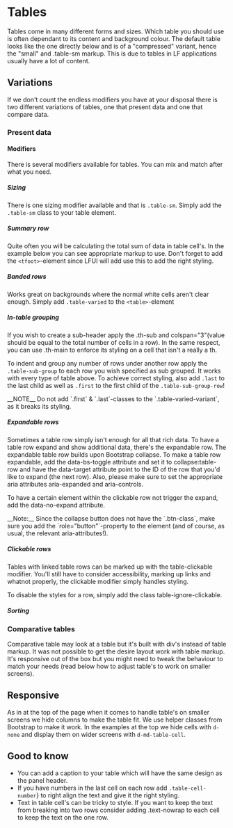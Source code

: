 
<Meta of={TableStories} />

# Tables <Badges of={TableStories} />

Tables come in many different forms and sizes. Which table you should use is often dependant to its content and background colour. The default table looks like the one directly below and is of a "compressed" variant, hence the "small" and .table-sm markup. This is due to tables in LF applications usually have a lot of content.

## Variations
If we don't count the endless modifiers you have at your disposal there is two different variations of tables, one that present data and one that compare data.

### Present data

<Canvas of={TableStories.PresentDefault} />

#### Modifiers
There is several modifiers available for tables. You can mix and match after what you need.

##### Sizing
There is one sizing modifier available and that is `.table-sm`. Simply add the `.table-sm` class to your table element.

<Canvas of={TableStories.PresentSizing} />

##### Summary row
Quite often you will be calculating the total sum of data in table cell's. In the example below you can see appropriate markup to use. Don't forget to add the `<tfoot>`-element since LFUI will add use this to add the right styling.

<Canvas of={TableStories.PresentSummaryRow} />

##### Banded rows
Works great on backgrounds where the normal white cells aren't clear enough. Simply add `.table-varied` to the `<table>`-element

<Canvas of={TableStories.PresentBandedRows} />

##### In-table grouping
If you wish to create a sub-header apply the .th-sub and colspan="3"(value should be equal to the total number of cells in a row). In the same respect, you can use .th-main to enforce its styling on a cell that isn't a really a th.

<Canvas of={TableStories.PresentInTableGrouping} />

To indent and group any number of rows under another row apply the `.table-sub-group` to each row you wish specified as sub grouped. It works with every type of table above. To achieve correct styling, also add `.last` to the last child as well as `.first` to the first child of the `.table-sub-group-row`!

<Note>
__NOTE__ Do not add `.first` & `.last`-classes to the `.table-varied-variant`, as it breaks its styling.
</Note>

<Canvas of={TableStories.PresentSubGrouping} />

##### Expandable rows
Sometimes a table row simply isn't enough for all that rich data. To have a table row expand and show additional data, there's the expandable row. The expandable table row builds upon Bootstrap collapse. To make a table row expandable, add the data-bs-toggle attribute and set it to collapse:table-row and have the data-target attribute point to the ID of the row that you'd like to expand (the next row). Also, please make sure to set the appropriate aria attributes aria-expanded and aria-controls.

To have a certain element within the clickable row not trigger the expand, add the data-no-expand attribute.

<Note>
__Note:__ Since the collapse button does not have the `.btn-class`, make sure you add the `role="button"`-property to the element (and of course, as usual, the relevant aria-attributes!).
</Note>

<Canvas of={TableStories.PresentExpandableRows} />

##### Clickable rows
Tables with linked table rows can be marked up with the table-clickable modifier. You'll still have to consider accessibility, marking up links and whatnot properly, the clickable modifier simply handles styling.

To disable the styles for a row, simply add the class table-ignore-clickable.

<Canvas of={TableStories.PresentClickableRows} />

##### Sorting
<Canvas of={TableStories.PresentSorting} />

### Comparative tables
Comparative table may look at a table but it's built with div's instead of table markup. It was not possible to get the desire layout work with table markup. It's responsive out of the box but you might need to tweak the behaviour to match your needs (read below how to adjust table's to work on smaller screens).

<Canvas of={TableStories.Comparative} />

## Responsive
As in at the top of the page when it comes to handle table's on smaller screens we hide columns to make the table fit. We use helper classes from Bootstrap to make it work. In the examples at the top we hide cells with `d-none` and display them on wider screens with `d-md-table-cell`.

## Good to know
- You can add a caption to your table which will have the same design as the panel header.
- If you have numbers in the last cell on each row add `.table-cell-number`} to right align the text and give it the right styling.
- Text in table cell's can be tricky to style. If you want to keep the text from breaking into two rows consider adding .text-nowrap to each cell to keep the text on the one row.
